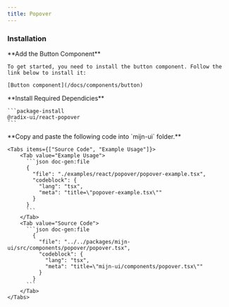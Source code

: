 ```yaml
---
title: Popover
---
```



<ComponentPreview>
  <PopoverExample />
</ComponentPreview>

### Installation

<Steps>
  <Step>
    **Add the Button Component**

    To get started, you need to install the button component. Follow the link below to install it:

    [Button component](/docs/components/button)

  </Step>

  <Step>
    **Install Required Dependicies**

    ```package-install
    @radix-ui/react-popover
    ```

  </Step>

<Step>
    **Copy and paste the following code into  `mijn-ui` folder.**

    <Tabs items={["Source Code", "Example Usage"]}>
        <Tab value="Example Usage">
          ```json doc-gen:file
          {
            "file": "./examples/react/popover/popover-example.tsx",
            "codeblock": {
              "lang": "tsx",
              "meta": "title=\"popover-example.tsx\""
            }
          }
          ```
        </Tab>
        <Tab value="Source Code">
          ```json doc-gen:file
            {
              "file": "../../packages/mijn-ui/src/components/popover/popover.tsx",
              "codeblock": {
                "lang": "tsx",
                "meta": "title=\"mijn-ui/components/popover.tsx\""
              }
            }
          ```
        </Tab>
    </Tabs>

  </Step>

</Steps>
